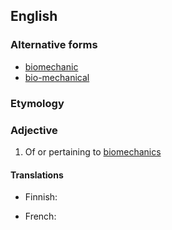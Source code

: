 {{also|bio-mechanical}}

==English==

===Alternative forms===
* [[biomechanic]]
* [[bio-mechanical]]

===Etymology===
{{prefix|en|bio|mechanical}}

===Adjective===
{{en-adj|-}}

# Of or pertaining to [[biomechanics]]

====Translations====
{{trans-top|of or pertaining to biomechanics}}
* Finnish: {{t|fi|biomekaaninen}}
{{trans-mid}}
* French: {{t+|fr|biomécanique|f}}
{{trans-bottom}}